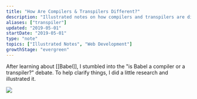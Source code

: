 ```yaml
---
title: "How Are Compilers & Transpilers Different?"
description: "Illustrated notes on how compilers and transpilers are different"
aliases: ["transpiler"]
updated: "2019-05-01"
startDate: "2019-05-01"
type: "note"
topics: ["Illustrated Notes", "Web Development"]
growthStage: "evergreen"
---
```


After learning about [[Babel]], I stumbled into the "is Babel a compiler or a transpiler?" debate. To help clarify things, I did a little research and illustrated it.

<BasicImage
    width="860px"
    alt="Compilers and Transpilers"
    src="https://res.cloudinary.com/dg3gyk0gu/image/upload/c_scale,w_900/v1592262869/maggieappleton.com/egghead-course-notes/Compile_Transpile_Final.png"
/>

![](https://res.cloudinary.com/dg3gyk0gu/image/upload/c_scale,w_900/v1592262869/maggieappleton.com/egghead-course-notes/Compile_Transpile_Final.png)
